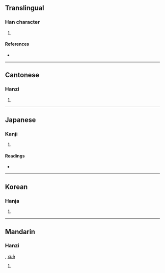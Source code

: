 {{character info/new}}
==Translingual==

===Han character===
{{Han char|rn=85|rad=水|as=10|sn=13|four=30127|canj=EYRB|ids=⿰氵高}}

# {{defn|Han|sort=水10}}

====References====
* {{Han ref|kx=0642.090|dkj=18015|dj=1049.150|hdz=31704.040|uh=6EC8|ud=28360|bh=DE45|bd=56901}}

----

==Cantonese==

===Hanzi===
{{yue-hanzi|jyut=|y=hou6}}

# {{defn|lang=yue|sort=水10}}

----

==Japanese==

===Kanji===
{{ja-kanji|grade=|rs=水10}}

# {{defn|lang=ja|sort=水10}}

====Readings====
* {{ja-readings|on=[[こう]] (kō), [[ごう]] (gō), [[かく]] (kaku), [[こく]] (koku)|kun=[[ながあめ]] (nagaame)}}

----

==Korean==

===Hanja===
{{ko-hanja|hangeul=호|eumhun=|rv=ho|mr=ho|y=ho}}

# {{defn|lang=ko|sort=水10}}

----

==Mandarin==

===Hanzi===
{{cmn-hanzi|pin=[[hào]] ([[hao4]]), [[huàng]] ([[huang4]])|wg=hao<sup>4</sup>, huang<sup>4</sup>}}, [[xuè]]

# {{defn|lang=cmn|sort=水10}}